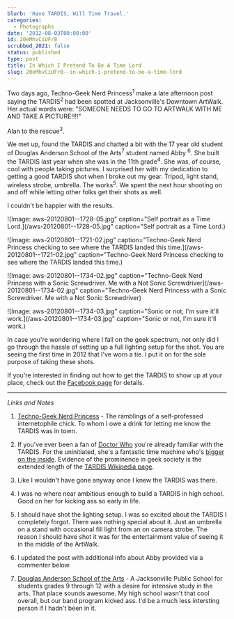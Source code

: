 ```yaml
---
blurb: 'Have TARDIS, Will Time Travel.'
categories:
  - Photographs
date: '2012-08-03T00:00:00'
id: 20eMhvCiUFrB
scrubbed_2021: false
status: published
type: post
title: In Which I Pretend To Be A Time Lord
slug: 20eMhvCiUFrB--in-which-i-pretend-to-be-a-time-lord
---
```


Two days ago, Techno-Geek Nerd Princess<sup>1</sup> make a late afternoon post saying the TARDIS<sup>2</sup> had been spotted at Jacksonville's Downtown ArtWalk. Her actual words were: "SOMEONE NEEDS TO GO TO ARTWALK WITH ME AND TAKE A PICTURE!!!!" 

Alan to the rescue<sup>3</sup>.

We met up, found the TARDIS and chatted a bit with the 17 year old student of Douglas Anderson School of the Arts<sup>7</sup> student named Abby <sup>6</sup>. She built the TARDIS last year when she was in the 11th grade<sup>4</sup>. She was, of course, cool with people taking pictures. I surprised her with my dedication to getting a good TARDIS shot when I broke out my gear. Tripod, light stand, wireless strobe, umbrella. The works<sup>5</sup>. We spent the next hour shooting on and off while letting other folks get their shots as well.

I couldn't be happier with the results.

![Image: aws-20120801--1728-05.jpg" caption="Self portrait as a Time Lord.](/aws-20120801--1728-05.jpg" caption="Self portrait as a Time Lord.)

![Image: aws-20120801--1721-02.jpg" caption="Techno-Geek Nerd Princess checking to see where the TARDIS landed this time.](/aws-20120801--1721-02.jpg" caption="Techno-Geek Nerd Princess checking to see where the TARDIS landed this time.)

![Image: aws-20120801--1734-02.jpg" caption="Techno-Geek Nerd Princess with a Sonic Screwdriver. Me with a Not Sonic Screwdriver](/aws-20120801--1734-02.jpg" caption="Techno-Geek Nerd Princess with a Sonic Screwdriver. Me with a Not Sonic Screwdriver)

![Image: aws-20120801--1734-03.jpg" caption="Sonic or not, I'm sure it'll work.](/aws-20120801--1734-03.jpg" caption="Sonic or not, I'm sure it'll work.)


In case you're wondering where I fall on the geek spectrum, not only did I go through the hassle of setting up a full lighting setup for the shot. You are seeing the first time in 2012 that I've worn a tie. I put it on for the sole purpose of taking these shots. 

If you're interested in finding out how to get the TARDIS to show up at your place, check out the [Facebook page](https://www.facebook.com/tardis.atjacksonville) for details. 

---


_Links and Notes_

1. [Techno-Geek Nerd Princess](http://tgnp.me) - The ramblings of a self-professed internetophile chick. To whom I owe a drink for letting me know the TARDIS was in town. 

2. If you've ever been a fan of [Doctor Who](http://www.bbcamerica.com/doctor-who/) you're already familiar with the TARDIS. For the uninitiated, she's a fantastic time machine who's [bigger on the inside](http://www.youtube.com/watch?v=l82OCNpgKbQ). Evidence of the prominence in geek society is the extended length of the [TARDIS Wikipedia page](http://en.wikipedia.org/wiki/TARDIS).

3. Like I wouldn't have gone anyway once I knew the TARDIS was there. 

4. I was no where near ambitious enough to build a TARDIS in high school. Good on her for kicking ass so early in life.

5. I should have shot the lighting setup. I was so excited about the TARDIS I completely forgot. There was nothing special about it. Just an umbrella on a stand with occasional fill light from an on camera strobe. The reason I should have shot it was for the entertainment value of seeing it in the middle of the ArtWalk. 

6. I updated the post with additional info about Abby provided via a commenter below. 

7. [Douglas Anderson School of the Arts](http://www.da-arts.org) - A Jacksonville Public School for students grades 9 through 12 with a desire for intensive study in the arts. That place sounds awesome. My high school wasn't that cool overall, but our band program kicked ass. I'd be a much less intersting person if I hadn't been in it.
